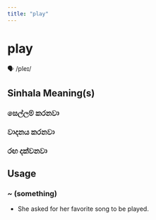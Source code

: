 ```yaml
---
title: "play"
---
```


# play

🗣️ /pleɪ/

## Sinhala Meaning(s)

### සෙල්ලම් කරනවා
### වාදනය කරනවා
### රඟ දක්වනවා

## Usage

### ~ (something)

- She asked for her favorite song to be played.

